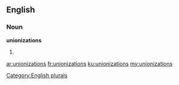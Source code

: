 ==English==

===Noun===
'''unionizations'''

# {{plural of|[[unionization]]}}

[[Category:English plurals]]

[[ar:unionizations]]
[[fr:unionizations]]
[[ku:unionizations]]
[[my:unionizations]]